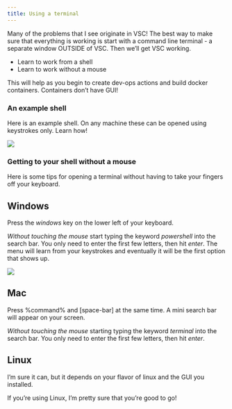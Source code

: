 ```yaml
---
title: Using a terminal
---
```


Many of the problems that I see originate in VSC!  The best way to make sure that everything is working is start with a command line terminal - a separate window OUTSIDE of VSC.  Then we'll get VSC working.

* Learn to work from a shell
* Learn to work without a mouse

This will help as you begin to create dev-ops actions and build docker containers.  Containers don't have GUI!


### An example shell

Here is an example shell.  On any machine these can be opened using keystrokes only.  Learn how!

![](assets/powershell-window.png)


### Getting to your shell without a mouse

Here is some tips for opening a terminal without having to take your fingers off your keyboard.


::: {.panel-tabset}

## Windows

Press the *windows* key on the lower left of your keyboard.

*Without touching the mouse* start typing the keyword *powershell* into the search bar. You only
need to enter the first few letters, then hit *enter*.  The menu will learn from your keystrokes
and eventually it will be the first option that shows up.

![](assets/getting-to-powershell.png)

## Mac

Press %command% and [space-bar] at the same time.  A mini search bar will appear on your screen.

*Without touching the mouse* starting typing the keyword *terminal* into the search bar. You only
need to enter the first few letters, then hit *enter*.


## Linux

I'm sure it can, but it depends on your flavor of linux and the GUI you installed.

If you're using Linux, I'm pretty sure that you're good to go!

:::

<p>&nbsp;</p>
<p>&nbsp;</p>
<p>&nbsp;</p>
<p>&nbsp;</p>
<p>&nbsp;</p>
<p>&nbsp;</p>
<p>&nbsp;</p>
<p>&nbsp;</p>
<p>&nbsp;</p>
<p>&nbsp;</p>
<p>&nbsp;</p>
<p>&nbsp;</p>
<p>&nbsp;</p>
<p>&nbsp;</p>
<p>&nbsp;</p>
<p>&nbsp;</p>
<p>&nbsp;</p>
<p>&nbsp;</p>
<p>&nbsp;</p>
<p>&nbsp;</p>
<p>&nbsp;</p>
<p>&nbsp;</p>
<p>&nbsp;</p>
<p>&nbsp;</p>
<p>&nbsp;</p>
